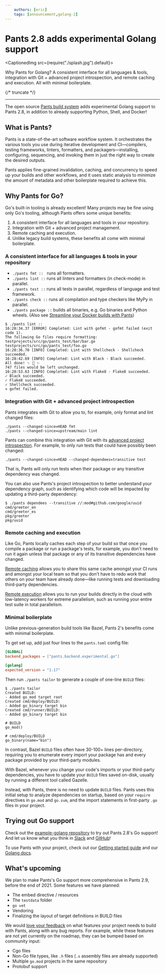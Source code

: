 ```yaml
---
    authors: [eric]
    tags: [announcement,golang-2]
---
```


# Pants 2.8 adds experimental Golang support

<CaptionedImg src={require("./splash.jpg").default}></CaptionedImg>

Why Pants for Golang? A consistent interface for all languages & tools, integration with Git + advanced project introspection, and remote caching and execution. All with minimal boilerplate.

{/* truncate */}

---

The open source [Pants build system](https://www.pantsbuild.org/) adds experimental Golang support to Pants 2.8, in addition to already supporting Python, Shell, and Docker!

## What is Pants?

Pants is a state-of-the-art software workflow system. It orchestrates the various tools you use during iterative development and CI—compilers, testing frameworks, linters, formatters, and packagers—installing, configuring, sequencing, and invoking them in just the right way to create the desired outputs.

Pants applies fine-grained invalidation, caching, and concurrency to speed up your builds and other workflows, and it uses static analysis to minimize the amount of metadata and other boilerplate required to achieve this.

## Why Pants for Go?

Go's built-in tooling is already excellent! Many projects may be fine using only Go's tooling, although Pants offers some unique benefits:

1.  A consistent interface for all languages and tools in your repository.
2.  Integration with Git + advanced project management.
3.  Remote caching and execution.
4.  Unlike legacy build systems, these benefits all come with minimal boilerplate.

### A consistent interface for all languages & tools in your repository

- `./pants fmt ::`   runs all formatters.
- `./pants lint ::` runs all linters and formatters (in check-mode) in parallel.
- `./pants test ::` runs all tests in parallel, regardless of language and test framework.
- `./pants check ::` runs all compilation and type checkers like MyPy in parallel.
- `./pants package ::` builds all binaries, e.g. Go binaries and Python wheels. (Also see [Streamline your Docker builds with Pants](../2021-10-13-pants-pex-and-docker/index.mdx))

```shell-session
$ ./pants lint ::
16:28:34.37 [ERROR] Completed: Lint with gofmt - gofmt failed (exit code 1).
The following Go files require formatting:
testprojects/src/go/pants_test/bar/bar.go
testprojects/src/go/pants_test/foo.go
16:28:36.70 [INFO] Completed: Lint with Shellcheck - Shellcheck succeeded.
16:28:42.69 [INFO] Completed: Lint with Black - Black succeeded.
All done! ✨ 🍰 ✨
747 files would be left unchanged.
16:28:53.63 [INFO] Completed: Lint with Flake8 - Flake8 succeeded.
✓ Black succeeded.
✓ Flake8 succeeded.
✓ Shellcheck succeeded.
✕ gofmt failed.
```

### Integration with Git + advanced project introspection

Pants integrates with Git to allow you to, for example, only format and lint changed files:

```shell-session
./pants --changed-since=HEAD fmt
./pants --changed-since=upstream/main lint
```

Pants can combine this integration with Git with its [advanced project introspection](https://www.pantsbuild.org/v2.8/docs/project-introspection). For example, to only run tests that could have possibly been changed:

```shell-session
./pants --changed-since=HEAD --changed-dependees=transitive test
```

That is, Pants will only run tests when their package or any transitive dependency was changed.

You can also use Pants's project introspection to better understand your dependency graph, such as identifying which code will be impacted by updating a third-party dependency:

```shell-session
$ ./pants dependees --transitive //:mod#github.com/google/uuid
cmd/greeter_en
cmd/greeter_es
pkg/greeter
pkg/uuid
```

### Remote caching and execution

Like Go, Pants locally caches each step of your build so that once you compile a package or run a package's tests, for example, you don't need to run it again unless that package or any of its transitive dependencies have changed.

[Remote caching](https://www.pantsbuild.org/docs/remote-caching-execution) allows you to share this same cache amongst your CI runs and amongst your local team so that you don't have to redo work that others on your team have already done—like running tests and downloading third-party dependencies.

[Remote execution](https://www.pantsbuild.org/docs/remote-caching-execution) allows you to run your builds directly in the cloud with low-latency workers for extreme parallelism, such as running your entire test suite in total parallelism.

### Minimal boilerplate

Unlike previous-generation build tools like Bazel, Pants 2's benefits come with minimal boilerplate.

To get set up, add just four lines to the `pants.toml` config file:

```toml
[GLOBAL]
backend_packages = ["pants.backend.experimental.go"]

[golang]
expected_version = "1.17"
```

Then run `./pants tailor` to generate a couple of one-line `BUILD` files:

```shell-session
$ ./pants tailor
Created BUILD:
- Added go_mod target root
Created cmd/deploy/BUILD:
- Added go_binary target bin
Created cmd/runner/BUILD:
- Added go_binary target bin

# BUILD
go_mod()

# cmd/deploy/BUILD
go_binary(name="bin")
```

In contrast, Bazel `BUILD` files often have 30-100+ lines per-directory, requiring you to enumerate every import your package has and every package provided by your third-party modules.

With Bazel, whenever you change your code's imports or your third-party dependencies, you have to update your `BUILD` files saved on-disk, usually by running a different tool called Gazelle.

Instead, with Pants, there is no need to update `BUILD` files. Pants uses this initial setup to analyze dependencies on startup, based on your `require` directives in `go.mod` and `go.sum`, and the import statements in first-party `.go` files in your project.

## Trying out Go support

Check out the [example-golang repository](https://github.com/pantsbuild/example-golang) to try out Pants 2.8's Go support! And let us know what you think in [Slack](https://www.pantsbuild.org/docs/getting-help) and [GitHub](https://github.com/pantsbuild/pants/issues)!

To use Pants with your project, check out our [Getting started guide](https://www.pantsbuild.org/v2.8/docs/getting-started) and our [Golang docs](https://www.pantsbuild.org/v2.8/docs/go-overview).

## What's upcoming

We plan to make Pants's Go support more comprehensive in Pants 2.9, before the end of 2021. Some features we have planned:

- The embed directive / resources
- The `testdata` folder
- `go vet`
- Vendoring
- Finalizing the layout of target definitions in BUILD files

We would [love your feedback](https://www.pantsbuild.org/docs/getting-help) on what features your project needs to build with Pants, along with any bug reports. For example, while these features are not yet currently on the roadmap, they can be bumped based on community input:

- Cgo files
- Non-Go file types, like `.h` files (`.s` assembly files are already supported)
- Multiple `go.mod` projects in the same repository
- Protobuf support
